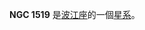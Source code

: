 {{NGCInfoBox|NGCID=NGC 1519|發現者=恩斯特·威廉·勒伯萊希特·坦普爾|發現日期=1878年1月2日|其他編號=ESO 550-9,MCG -3-11-13 IRAS04058-1719|曆元=J2000.0|赤經=4時8分7.2秒
|赤緯=-17°11'34"|星座=波江座|星體=星系|星等=12.8|表面亮度=12.9|藍等=13.6}}

'''NGC 1519''' 是[[波江座|波江座]]的一個[[星系|星系]]。

{{NGCReference|1519}}
{{Catalogs|NGC=1519}}